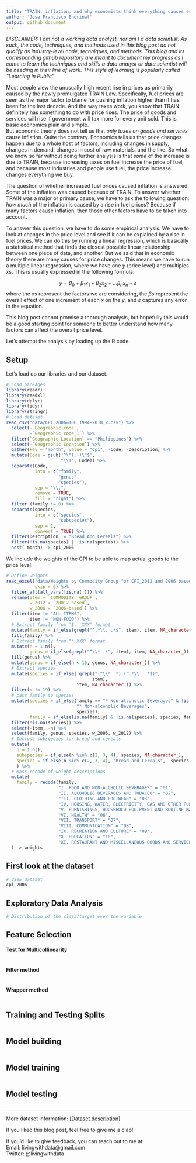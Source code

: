 ```yaml
---
title: "TRAIN, inflation, and why economists think everything causes everything"
author: 'Jose Francisco Endrinal'
output: github_document
---
```


*DISCLAIMER: I am not a working data analyst, nor am I a data scientist. As such, the code, techniques, and methods used in this blog post do not qualify as industry-level code, techniques, and methods. This blog and its corresponding github repository are meant to document my progress as I come to learn the techniques and skills a data analyst or data scientist will be needing in their line of work. This style of learning is popularly called "Learning in Public"*

Most people view the unusually high recent rise in prices as primarily caused by the newly promulgated TRAIN Law. Specifically, fuel prices are seen as the major factor to blame for pushing inflation higher than it has been for the last decade. And the way taxes work, you know that TRAIN definitely has something to do with price rises. The price of goods and services will rise if government will tax more for every unit sold. This is basic economics plain and simple.  
But economic theory does not tell us that *only taxes on goods and services* cause inflation. Quite the contrary. Economics tells us that price changes happen due to a whole host of factors, including changes in supply, changes in demand, changes in cost of raw materials, and the like. So what we know so far without doing further analysis is that *some* of the increase is due to TRAIN, because increasing taxes on fuel increase the price of fuel, and because most industries and people use fuel, the price increase changes everything we buy.  

The question of whether increased fuel prices caused inflation is answered. Some of the inflation was caused because of TRAIN. To answer whether TRAIN was a major or primary cause, we have to ask the following question: *how much* of the inflation is caused by a rise in fuel prices? Because if many factors cause inflation, then those other factors have to be taken into account.  

To answer this question, we have to do some empirical analysis. We have to look at changes in the price level and see if it can be explained by a rise in fuel prices. We can do this by running a linear regression, which is basically a statistical method that finds the closest possible linear relationship between one piece of data, and another. But we said that in economic theory there are many causes for price changes. This means we have to run a multiple linear regression, where we have one $y$ (price level) and multiples $x$s. This is usually expressed in the following formula:

$$y = \beta_{0} + \beta_{1}x_{1} + \beta_{2}x_{2} + ... \beta_{n}x_{n} + \varepsilon$$
where the $x$s represent the factors we are considering, the $\beta$s represent the overall effect of one increment of each $x$ on the $y$, and $\varepsilon$ captures any error in the equation.  

This blog post cannot promise a thorough analysis, but hopefully this would be a good starting point for someone to better understand how many factors can affect the overall price level.  

Let's attempt the analysis by loading up the R code.  

## Setup

Let's load up our libraries and our dataset.

```r
# Load packages
library(readr)
library(readxl)
library(dplyr)
library(tidyr)
library(stringr)
# Load dataset
read_csv("data/CPI_2006=100_1994-2018_2.csv") %>% 
  select(-`Geographic code`, 
         -`Geographic code_1`) %>% 
  filter(`Geographic Location` == "Philippines") %>% 
  select(-`Geographic Location`) %>% 
  gather(key = "month", value = "cpi", -Code, -Description) %>% 
  mutate(Code = gsub('^\"(.+)\"$', 
                     "\\1", Code)) %>% 
  separate(Code, 
           into = c("family", 
                    "genus", 
                    "species"), 
           sep = "\\.", 
           remove = TRUE, 
           fill = "right") %>% 
  filter (family != 0) %>% 
  separate(species, 
           into = c("species", 
                    "subspecies"), 
           sep = 1, 
           convert = TRUE) %>% 
  filter(Description != "Bread And Cereals") %>% 
  filter(!is.na(species) | !is.na(species)) %>% 
  nest(-month) -> cpi_2006
```

We include the weights of the CPI to be able to map actual goods to the price level.  

```r
# Define weights
read_excel("data/Weights by Commodity Group for CPI_2012 and 2006 based, Philippines, NCR, and AONCR_2.xlsx", 
           skip = 6) %>% 
  filter_all(all_vars(!is.na(.))) %>% 
  rename(item = `COMMODITY  GROUP`, 
         w_2012 = `20012-based`, 
         w_2006 = `2006-based`) %>% 
  filter(item != "ALL ITEMS", 
         item != "NON-FOOD") %>% 
  # Extract family from "I.  XXX" format
  mutate(family = if_else(grepl("^.*\\. .*$", item), item, NA_character_)) %>% 
  fill(family) %>% 
  # Extract family from "* XXX" format
  mutate(n = 1:n(), 
         genus = if_else(grepl("^\\* .*", item), item, NA_character_)) %>% 
  fill(genus) %>% 
  mutate(genus = if_else(n < 16, genus, NA_character_)) %>% 
  # Extract species
  mutate(species = if_else(!grepl("(^\\* .*)|(^.*\\. .*$)", 
                                 item), 
                           item, NA_character_)) %>% 
  filter(n != 19) %>% 
  # pass family to species
  mutate(species = if_else(family == "* Non-alcoholic Beverages" & !is.na(family), 
                           "* Non-alcoholic Beverages", 
                           species), 
         family = if_else(is.na(family) & !is.na(species), species, family)) %>% 
  filter(!is.na(species)) %>% 
  select(-item, -n) %>% 
  select(family, genus, species, w_2006, w_2012) %>% 
  # Include subspecies for bread and cereals
  mutate(
    n = 1:n(), 
    subspecies = if_else(n %in% c(2, 3, 4), species, NA_character_), 
    species = if_else(n %in% c(2, 3, 4), "Bread and Cereals",  species)
    ) %>% 
  # Mass recode of weight descriptions
  mutate(
    family = recode(family, 
                    "I. FOOD AND NON-ALCHOLIC BEVERAGES" = "01", 
                    "II. ALCOHOLIC BEVERAGES AND TOBACCO" = "02", 
                    "III. CLOTHING AND FOOTWEAR" = "03", 
                    "IV. HOUSING, WATER, ELECTRICITY, GAS AND OTHER FUELS" = "04", 
                    "V. FURNISHINGS, HOUSEHOLD EQUIPMENT AND ROUTINE MAINTENANCE OF THE  HOUSE" = "05", 
                    "VI. HEALTH" = "06", 
                    "VII. TRANSPORT" = "07", 
                    "VIII. COMMUNICATION" = "08", 
                    "IX. RECREATION AND CULTURE" = "09", 
                    "X. EDUCATION" = "10", 
                    "XI. RESTAURANT AND MISCELLANEOUS GOODS AND SERVICES" = "11")
  ) -> weights
```

## First look at the dataset

```r
# View dataset
cpi_2006 
```


## Exploratory Data Analysis

```r
# Distribution of the class/target over the variable

```


## Feature Selection


#### Test for Multicollinearity

```r

```

#### Filter method
```r

```

#### Wrapper method
```r

```


## Training and Testing Splits

```r

```


## Model building

```r

```


## Model training

```r

```


## Model testing

```r

```


***
More dataset information: [[Dataset description]](link to website)  

If you liked this blog post, feel free to give me a clap! 

If you'd like to give feedback, you can reach out to me at:  
Email: livingwithdata@gmail.com  
Twitter: @livingwithdata
